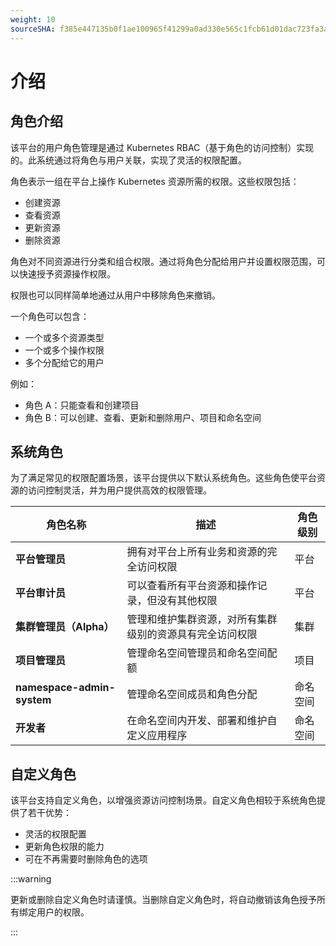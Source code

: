 ```yaml
---
weight: 10
sourceSHA: f385e447135b0f1ae100965f41299a0ad330e565c1fcb61d01dac723fa3aadd6
---
```


# 介绍

## 角色介绍

该平台的用户角色管理是通过 Kubernetes RBAC（基于角色的访问控制）实现的。此系统通过将角色与用户关联，实现了灵活的权限配置。

角色表示一组在平台上操作 Kubernetes 资源所需的权限。这些权限包括：

- 创建资源
- 查看资源
- 更新资源
- 删除资源

角色对不同资源进行分类和组合权限。通过将角色分配给用户并设置权限范围，可以快速授予资源操作权限。

权限也可以同样简单地通过从用户中移除角色来撤销。

一个角色可以包含：

- 一个或多个资源类型
- 一个或多个操作权限
- 多个分配给它的用户

例如：

- 角色 A：只能查看和创建项目
- 角色 B：可以创建、查看、更新和删除用户、项目和命名空间

## 系统角色

为了满足常见的权限配置场景，该平台提供以下默认系统角色。这些角色使平台资源的访问控制灵活，并为用户提供高效的权限管理。

| 角色名称                           | 描述                                                                                       | 角色级别   |
| --------------------------------- | ------------------------------------------------------------------------------------------ | ---------- |
| **平台管理员**                   | 拥有对平台上所有业务和资源的完全访问权限                                                   | 平台       |
| **平台审计员**                   | 可以查看所有平台资源和操作记录，但没有其他权限                                             | 平台       |
| **集群管理员（Alpha）**          | 管理和维护集群资源，对所有集群级别的资源具有完全访问权限                                   | 集群       |
| **项目管理员**                   | 管理命名空间管理员和命名空间配额                                                           | 项目       |
| **namespace-admin-system**        | 管理命名空间成员和角色分配                                                                 | 命名空间   |
| **开发者**                       | 在命名空间内开发、部署和维护自定义应用程序                                                 | 命名空间   |

## 自定义角色

该平台支持自定义角色，以增强资源访问控制场景。自定义角色相较于系统角色提供了若干优势：

- 灵活的权限配置
- 更新角色权限的能力
- 可在不再需要时删除角色的选项

:::warning

更新或删除自定义角色时请谨慎。当删除自定义角色时，将自动撤销该角色授予所有绑定用户的权限。

:::
